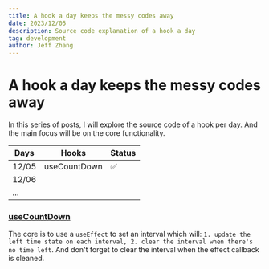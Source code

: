 ```yaml
---
title: A hook a day keeps the messy codes away
date: 2023/12/05
description: Source code explanation of a hook a day
tag: development
author: Jeff Zhang
---
```


# A hook a day keeps the messy codes away

In this series of posts, I will explore the source code of a hook per day. And the main focus will be on the core functionality.

| Days  | Hooks        | Status |
| ----- | ------------ | ------ |
| 12/05 | useCountDown | ✅     |
| 12/06 |              |        |
| ...   |              |        |

### [useCountDown](https://github.com/alibaba/hooks/blob/master/packages/hooks/src/useCountDown/index.ts)

The core is to use a `useEffect` to set an interval which will: `1. update the left time state on each interval, 2. clear the interval when there's no time left`. And don't forget to clear the interval when the effect callback is cleaned.
